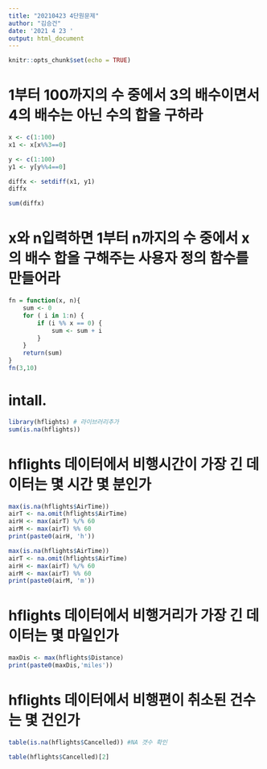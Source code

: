 ```yaml
---
title: "20210423 4단원문제"
author: "김승건"
date: '2021 4 23 '
output: html_document
---
```


```r
knitr::opts_chunk$set(echo = TRUE)
```

# 1부터 100까지의 수 중에서 3의 배수이면서 4의 배수는 아닌 수의 합을 구하라


```r
x <- c(1:100)
x1 <- x[x%%3==0]

y <- c(1:100)
y1 <- y[y%%4==0]

diffx <- setdiff(x1, y1)
diffx

sum(diffx)
```

# x와 n입력하면 1부터 n까지의 수 중에서 x의 배수 합을 구해주는 사용자 정의 함수를 만들어라

```r
fn = function(x, n){
    sum <- 0
    for ( i in 1:n) {
        if (i %% x == 0) {
            sum <- sum + i
        }
    }
    return(sum)
}
fn(3,10)
```

# intall.

```r
library(hflights) # 라이브러리추가
sum(is.na(hflights))
```

# hflights 데이터에서 비행시간이 가장 긴 데이터는 몇 시간 몇 분인가

```r
max(is.na(hflights$AirTime))
airT <- na.omit(hflights$AirTime)
airH <- max(airT) %/% 60
airM <- max(airT) %% 60
print(paste0(airH, 'h'))
```
```r
max(is.na(hflights$AirTime))
airT <- na.omit(hflights$AirTime)
airH <- max(airT) %/% 60
airM <- max(airT) %% 60
print(paste0(airM, 'm'))
```

# hflights 데이터에서 비행거리가 가장 긴 데이터는 몇 마일인가

```r
maxDis <- max(hflights$Distance)
print(paste0(maxDis,'miles'))
```

# hflights 데이터에서 비행편이 취소된 건수는 몇 건인가

```r
table(is.na(hflights$Cancelled)) #NA 갯수 확인
```
```r
table(hflights$Cancelled)[2]
```

```r

```

